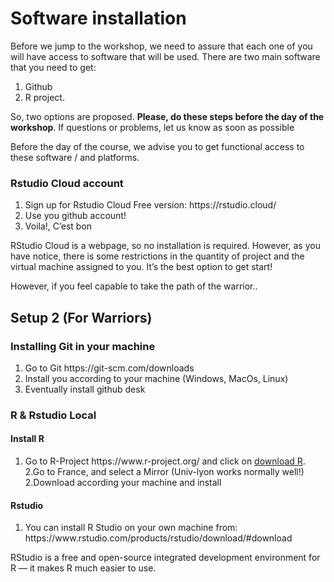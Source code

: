 # Software installation {-}

Before we jump to the workshop, we need to assure that each one of you will  have access to software that will be used.
There are two main software that you need to get: 


1. Github 
2. R project.




So, two options are proposed. **Please, do these steps before the day of the workshop**.
If questions or problems, let us know as soon as possible


Before the day of the course, we advise you to get functional access to these software / and platforms. 


  
### Rstudio Cloud account {-}

1. Sign up for Rstudio Cloud Free version: https://rstudio.cloud/
2. Use you github account!
3. Voila!, C'est bon

RStudio Cloud is a webpage, so no installation is required. 
However, as you have notice, there is some restrictions in the quantity of project and the virtual machine assigned to you. 
It's the best option to get start!


However, if you feel capable to take the path of the warrior..

## Setup 2 (For Warriors) {-}

### Installing Git in your machine {-} 

1. Go to Git https://git-scm.com/downloads
2. Install you according to your machine (Windows, MacOs, Linux)
3. Eventually install github desk

### R & Rstudio Local {-}

#### Install R {-}

1. Go to R-Project https://www.r-project.org/ and click on [download R](http://cran.r-project.org/mirrors.html).
2.Go to France, and select a Mirror (Univ-lyon works normally well!)
2.Download according your machine and install

#### Rstudio {-}

1. You can install R Studio on your own machine from: https://www.rstudio.com/products/rstudio/download/#download


RStudio is a free and open-source integrated development environment for R --- 
it makes R much easier to use.

